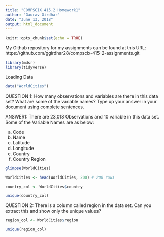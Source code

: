 ```yaml
---
title: "COMPSCIX 415.2 Homework1"
author: "Gaurav Girdhar"
date: "June 13, 2018"
output: html_document
---
```


```r
knitr::opts_chunk$set(echo = TRUE)
```

My Github repository for my assignments can be found at this URL: https://github.com/ggirdhar28/compscix-415-2-assignments.git

```r
library(mdsr)
library(tidyverse)
```

Loading Data

```r
data("WorldCities")
```

QUESTION 1: How many observations and variables are there in this data set? What are some of the variable names? Type up your answer in your document using complete sentences.

ANSWER1: There are 23,018 Observations and 10 variable in this data set. Some of the Variable Names are as below:

a) Code
b) Name
c) Latitude
d) Longitude
e) Country
f) Country Region

```r
glimpse(WorldCities)
```

```r
WorldCities <- head(WorldCities, 200) # 200 rows
```
```r
country_col <- WorldCities$country
```
```r
unique(country_col)
```
QUESTION 2: There is a column called region in the data set. Can you extract this and show only the unique values?
```r
region_col <- WorldCities$region
```
```r
unique(region_col)
```
